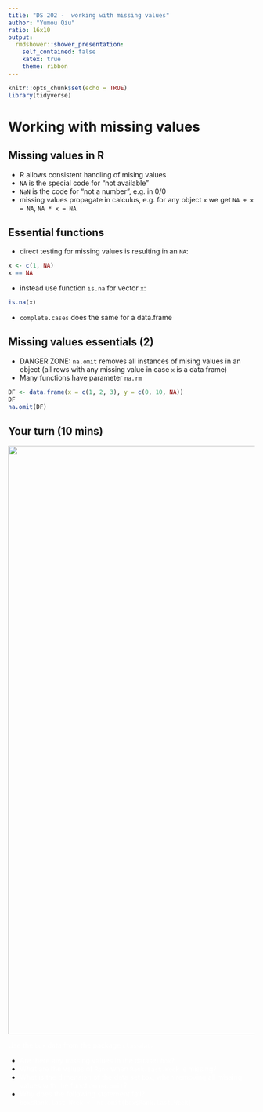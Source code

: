 ```yaml
---
title: "DS 202 -  working with missing values"
author: "Yumou Qiu"
ratio: 16x10
output:
  rmdshower::shower_presentation:
    self_contained: false
    katex: true
    theme: ribbon
---
```


```r
knitr::opts_chunk$set(echo = TRUE)
library(tidyverse)
```
# Working with missing values


## Missing values in R

- R allows consistent handling of mising values
- `NA` is the special code for "not available"
- `NaN` is the code for "not a number", e.g. in 0/0
- missing values propagate in calculus, e.g. for any object `x` we get `NA + x = NA`, `NA * x = NA`


## Essential functions 

- direct testing for missing values is resulting in an `NA`:
```r
x <- c(1, NA)
x == NA
```
- instead use function `is.na` for vector `x`:
```r
is.na(x)
```
- `complete.cases` does the same for a data.frame

## Missing values essentials (2)

- DANGER ZONE: `na.omit` removes all instances of mising values in an object (all rows with any missing value in case `x` is a data frame)
- Many functions have parameter `na.rm`

```r
DF <- data.frame(x = c(1, 2, 3), y = c(0, 10, NA))
DF
na.omit(DF)
```

## Your turn (10 mins) {.white}

<img src="images/blue.jpeg" width="1200" class="cover">

<span style="color:white">Use the `box` data from the package `classdata`</span>

- <span style="color:white">Are there any missing values in the dataset `box`?</span>
- <span style="color:white">What are the values of `Rank` when `Rank.Last.Week` is missing?</span>
- <span style="color:white">What is the dimension of the data set `box`, when removing all missing values with the function `na.omit`?</span>
- <span style="color:white">Why does the following statement fail? <br>
`box$Rank.Last.Week <- na.omit(box$Rank.Last.Week)` </span>


